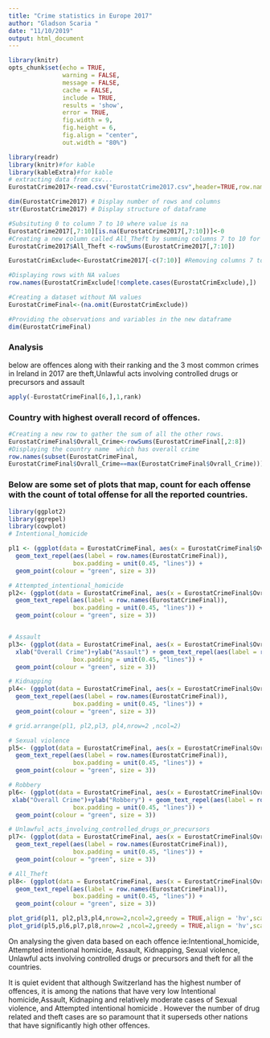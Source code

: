 ```yaml
---
title: "Crime statistics in Europe 2017"
author: "Gladson Scaria "
date: "11/10/2019"
output: html_document
---
```

```r
library(knitr)
opts_chunk$set(echo = TRUE, 
               warning = FALSE, 
               message = FALSE,
               cache = FALSE,
               include = TRUE,
               results = 'show',
               error = TRUE,
               fig.width = 9,
               fig.height = 6,
               fig.align = "center",
               out.width = "80%")
```

```r
library(readr)
library(knitr)#for kable
library(kableExtra)#for kable
# extracting data from csv...
EurostatCrime2017<-read.csv("EurostatCrime2017.csv",header=TRUE,row.names=1)
```

```r
dim(EurostatCrime2017) # Display number of rows and columns
str(EurostatCrime2017) # Display structure of dataframe
```

```r
#Subsituting 0 to column 7 to 10 where value is na
EurostatCrime2017[,7:10][is.na(EurostatCrime2017[,7:10])]<-0
#Creating a new column called All_Theft by summing columns 7 to 10 for each row
EurostatCrime2017$All_Theft <-rowSums(EurostatCrime2017[,7:10])
```
```r
EurostatCrimExclude<-EurostatCrime2017[-c(7:10)] #Removing columns 7 to 10 
```

```r
#Displaying rows with NA values
row.names(EurostatCrimExclude[!complete.cases(EurostatCrimExclude),]) 
```

```r
#Creating a dataset without NA values
EurostatCrimeFinal<-(na.omit(EurostatCrimExclude))
```

```r
#Providing the observations and variables in the new dataframe
dim(EurostatCrimeFinal)
```
### Analysis
below are offences along with their ranking and the 3 most common crimes in Ireland in 2017 are theft,Unlawful acts involving controlled drugs or precursors and assault
```r
apply(-EurostatCrimeFinal[6,],1,rank)
```

### Country with highest overall record of offences.
```r
#Creating a new row to gather the sum of all the other rows.
EurostatCrimeFinal$Ovrall_Crime<-rowSums(EurostatCrimeFinal[,2:8]) 
#Displaying the country name  which has overall crime 
row.names(subset(EurostatCrimeFinal,
EurostatCrimeFinal$Ovrall_Crime==max(EurostatCrimeFinal$Ovrall_Crime))) 
```


### Below are some set of plots that map, count for each offense with the count of total offense for all the reported countries. 
```r
library(ggplot2)
library(ggrepel)
library(cowplot)
# Intentional_homicide

pl1 <- (ggplot(data = EurostatCrimeFinal, aes(x = EurostatCrimeFinal$Ovrall_Crime,y = EurostatCrimeFinal$Intentional_homicide)) + theme_bw() +xlab("Overall Crime")+ylab("Intentional homicide")+
  geom_text_repel(aes(label = row.names(EurostatCrimeFinal)),
                  box.padding = unit(0.45, "lines")) + 
  geom_point(colour = "green", size = 3))

# Attempted_intentional_homicide
pl2<- (ggplot(data = EurostatCrimeFinal, aes(x = EurostatCrimeFinal$Ovrall_Crime, y= EurostatCrimeFinal$Attempted_intentional_homicide)) + theme_bw() + xlab("Overall Crime")+ylab("Attempted intentional homicide") +
  geom_text_repel(aes(label = row.names(EurostatCrimeFinal)),
                  box.padding = unit(0.45, "lines")) +
  geom_point(colour = "green", size = 3))


# Assault
pl3<- (ggplot(data = EurostatCrimeFinal, aes(x = EurostatCrimeFinal$Ovrall_Crime, y= EurostatCrimeFinal$Assault)) + theme_bw() +
  xlab("Overall Crime")+ylab("Assault") + geom_text_repel(aes(label = row.names(EurostatCrimeFinal)),
                  box.padding = unit(0.45, "lines")) +
  geom_point(colour = "green", size = 3))

# Kidnapping
pl4<- (ggplot(data = EurostatCrimeFinal, aes(x = EurostatCrimeFinal$Ovrall_Crime, y= EurostatCrimeFinal$Kidnapping)) + theme_bw() + xlab("Overall Crime")+ylab("Kidnapping") +
  geom_text_repel(aes(label = row.names(EurostatCrimeFinal)),
                  box.padding = unit(0.45, "lines")) +
  geom_point(colour = "green", size = 3))

# grid.arrange(pl1, pl2,pl3, pl4,nrow=2 ,ncol=2)

# Sexual violence
pl5<- (ggplot(data = EurostatCrimeFinal, aes(x = EurostatCrimeFinal$Ovrall_Crime, y= EurostatCrimeFinal$Sexual.violence)) +  theme_bw() + xlab("Overall Crime")+ylab("Sexual.violence") +
  geom_text_repel(aes(label = row.names(EurostatCrimeFinal)),
                  box.padding = unit(0.45, "lines")) +
  geom_point(colour = "green", size = 3))

# Robbery
pl6<- (ggplot(data = EurostatCrimeFinal, aes(x = EurostatCrimeFinal$Ovrall_Crime, y= EurostatCrimeFinal$Robbery)) + theme_bw() +
 xlab("Overall Crime")+ylab("Robbery") + geom_text_repel(aes(label = row.names(EurostatCrimeFinal)),
                  box.padding = unit(0.45, "lines")) +
  geom_point(colour = "green", size = 3))

# Unlawful_acts_involving_controlled_drugs_or_precursors
pl7<- (ggplot(data = EurostatCrimeFinal, aes(x = EurostatCrimeFinal$Ovrall_Crime,y= EurostatCrimeFinal$Unlawful_acts_involving_controlled_drugs_or_precursors)) +  theme_bw() + xlab("Overall Crime")+ylab("Acts involving controlled drugs or precursors") +
  geom_text_repel(aes(label = row.names(EurostatCrimeFinal)),
                  box.padding = unit(0.45, "lines")) +
  geom_point(colour = "green", size = 3))

# All_Theft
pl8<- (ggplot(data = EurostatCrimeFinal, aes(x = EurostatCrimeFinal$Ovrall_Crime, y = EurostatCrimeFinal$All_Theft )) +  theme_bw() + xlab("Overall Crime")+ylab("All Theft") +
  geom_text_repel(aes(label = row.names(EurostatCrimeFinal)),
                  box.padding = unit(0.45, "lines")) +
  geom_point(colour = "green", size = 3))

plot_grid(pl1, pl2,pl3,pl4,nrow=2,ncol=2,greedy = TRUE,align = 'hv',scale = 1)
plot_grid(pl5,pl6,pl7,pl8,nrow=2 ,ncol=2,greedy = TRUE,align = 'hv',scale = 1)
```
On analysing the given data based on each offence ie:Intentional_homicide, Attempted intentional homicide, Assault, Kidnapping, Sexual violence, Unlawful acts involving controlled drugs or precursors and theft for all the countries.

It is quiet evident that although Switzerland has the highest number of offences, it is among the nations that have very low Intentional homicide,Assault, Kidnaping and relatively moderate cases of Sexual violence, and Attempted intentional homicide . However the number of drug related and theft cases are so paramount that it superseds other nations that have significantly high other offences. 
  

